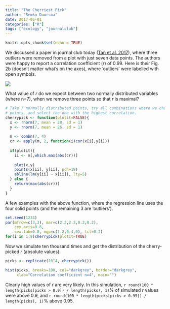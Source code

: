 ```yaml
---
title: "The Cherriest Pick"
author: "Remko Duursma"
date: 2017-06-01
categories: ["R"]
tags: ["ecology", "journalclub"]
---
```


```r
knitr::opts_chunk$set(echo = TRUE)
```

We discussed a paper in journal club today ([Tan et al. 2017](http://iopscience.iop.org/article/10.1088/1748-9326/aa6f97/meta)), where three outliers were removed from a plot with just seven data points. The authors were happy to report a correlation coefficient (*r*) of 0.99. Here is their Fig. 2b (doesn't matter what's on the axes), where 'outliers' were labelled with open symbols.

![](img/tanetal_fig2.png)

What value of *r* do we expect between two normally distributed variables (where n=7), when we remove three points so that *r* is maximal?

```r
# Take 7 normally distributed points, try all combinations where we choose 4
# points, and select the one with the highest correlation.
cherrypick <- function(plotit=FALSE){
  x <- rnorm(7, mean = 28, sd = 1)
  y <- rnorm(7, mean = 26, sd = 1)
  
  m <- combn(7, 4)
  cr <- apply(m, 2, function(i)cor(x[i],y[i]))
  
  if(plotit){ 
    ii <- m[,which.max(abs(cr))]
    
    plot(x,y)
    points(x[ii], y[ii], pch=19)
    abline(lm(y[ii] ~ x[ii]), lty=5)
  } else {
    return(max(abs(cr)))
  }
}
```

A few examples with the above function, where the regression line uses the four solid points (and the remaining 3 are 'outliers').

```r
set.seed(1234)
par(mfrow=c(3,3), mar=c(2.2,2.2,0.2,0.2), 
    cex.axis=0.8,
    cex.lab=0.8, mgp=c(1.2,0.4,0), tcl=0.2)
for(i in 1:9)cherrypick(plotit=TRUE)
```


Now we simulate ten thousand times and get the distribution of the cherry-picked *r* (absolute values).

```r
picks <- replicate(10^4, cherrypick())

hist(picks, breaks=100, col="darkgrey", border="darkgrey",
     xlab="Correlation coefficient n=4", main="")
```

Clearly high values of *r* are very likely. In this simulation, `r round(100 * length(picks[picks > 0.9]) / length(picks), 1)`% of simulated *r* values were above 0.9, and `r round(100 * length(picks[picks > 0.95]) / length(picks), 1)`% above 0.95.

